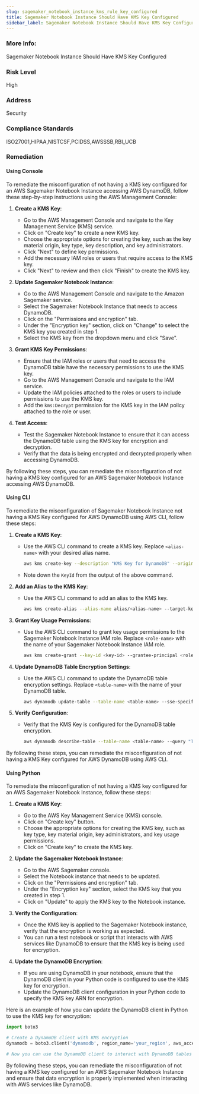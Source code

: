 ```yaml
---
slug: sagemaker_notebook_instance_kms_rule_key_configured
title: Sagemaker Notebook Instance Should Have KMS Key Configured
sidebar_label: Sagemaker Notebook Instance Should Have KMS Key Configured
---
```


### More Info:

Sagemaker Notebook Instance Should Have KMS Key Configured

### Risk Level

High

### Address

Security

### Compliance Standards

ISO27001,HIPAA,NISTCSF,PCIDSS,AWSSSB,RBI_UCB

### Remediation

#### Using Console

To remediate the misconfiguration of not having a KMS key configured for an AWS Sagemaker Notebook Instance accessing AWS DynamoDB, follow these step-by-step instructions using the AWS Management Console:

1. **Create a KMS Key**:
   - Go to the AWS Management Console and navigate to the Key Management Service (KMS) service.
   - Click on "Create key" to create a new KMS key.
   - Choose the appropriate options for creating the key, such as the key material origin, key type, key description, and key administrators.
   - Click "Next" to define key permissions.
   - Add the necessary IAM roles or users that require access to the KMS key.
   - Click "Next" to review and then click "Finish" to create the KMS key.

2. **Update Sagemaker Notebook Instance**:
   - Go to the AWS Management Console and navigate to the Amazon Sagemaker service.
   - Select the Sagemaker Notebook Instance that needs to access DynamoDB.
   - Click on the "Permissions and encryption" tab.
   - Under the "Encryption key" section, click on "Change" to select the KMS key you created in step 1.
   - Select the KMS key from the dropdown menu and click "Save".

3. **Grant KMS Key Permissions**:
   - Ensure that the IAM roles or users that need to access the DynamoDB table have the necessary permissions to use the KMS key.
   - Go to the AWS Management Console and navigate to the IAM service.
   - Update the IAM policies attached to the roles or users to include permissions to use the KMS key.
   - Add the `kms:Decrypt` permission for the KMS key in the IAM policy attached to the role or user.

4. **Test Access**:
   - Test the Sagemaker Notebook Instance to ensure that it can access the DynamoDB table using the KMS key for encryption and decryption.
   - Verify that the data is being encrypted and decrypted properly when accessing DynamoDB.

By following these steps, you can remediate the misconfiguration of not having a KMS key configured for an AWS Sagemaker Notebook Instance accessing AWS DynamoDB.

#### Using CLI

To remediate the misconfiguration of Sagemaker Notebook Instance not having a KMS Key configured for AWS DynamoDB using AWS CLI, follow these steps:

1. **Create a KMS Key**:
   - Use the AWS CLI command to create a KMS key. Replace `<alias-name>` with your desired alias name.
     ```bash
     aws kms create-key --description "KMS Key for DynamoDB" --origin AWS_KMS --region <region>
     ```
   - Note down the `KeyId` from the output of the above command.

2. **Add an Alias to the KMS Key**:
   - Use the AWS CLI command to add an alias to the KMS key.
     ```bash
     aws kms create-alias --alias-name alias/<alias-name> --target-key-id <key-id> --region <region>
     ```

3. **Grant Key Usage Permissions**:
   - Use the AWS CLI command to grant key usage permissions to the Sagemaker Notebook Instance IAM role. Replace `<role-name>` with the name of your Sagemaker Notebook Instance IAM role.
     ```bash
     aws kms create-grant --key-id <key-id> --grantee-principal <role-arn> --operations "Encrypt" "Decrypt" --region <region>
     ```

4. **Update DynamoDB Table Encryption Settings**:
   - Use the AWS CLI command to update the DynamoDB table encryption settings. Replace `<table-name>` with the name of your DynamoDB table.
     ```bash
     aws dynamodb update-table --table-name <table-name> --sse-specification Enabled=true,KMSMasterKeyId=<key-id> --region <region>
     ```

5. **Verify Configuration**:
   - Verify that the KMS Key is configured for the DynamoDB table encryption.
     ```bash
     aws dynamodb describe-table --table-name <table-name> --query "Table.SSEDescription" --region <region>
     ```

By following these steps, you can remediate the misconfiguration of not having a KMS Key configured for AWS DynamoDB using AWS CLI.

#### Using Python

To remediate the misconfiguration of not having a KMS key configured for an AWS Sagemaker Notebook Instance, follow these steps:

1. **Create a KMS Key**:
   - Go to the AWS Key Management Service (KMS) console.
   - Click on "Create key" button.
   - Choose the appropriate options for creating the KMS key, such as key type, key material origin, key administrators, and key usage permissions.
   - Click on "Create key" to create the KMS key.

2. **Update the Sagemaker Notebook Instance**:
   - Go to the AWS Sagemaker console.
   - Select the Notebook instance that needs to be updated.
   - Click on the "Permissions and encryption" tab.
   - Under the "Encryption key" section, select the KMS key that you created in step 1.
   - Click on "Update" to apply the KMS key to the Notebook instance.

3. **Verify the Configuration**:
   - Once the KMS key is applied to the Sagemaker Notebook instance, verify that the encryption is working as expected.
   - You can run a test notebook or script that interacts with AWS services like DynamoDB to ensure that the KMS key is being used for encryption.

4. **Update the DynamoDB Encryption**:
   - If you are using DynamoDB in your notebook, ensure that the DynamoDB client in your Python code is configured to use the KMS key for encryption.
   - Update the DynamoDB client configuration in your Python code to specify the KMS key ARN for encryption.

Here is an example of how you can update the DynamoDB client in Python to use the KMS key for encryption:

```python
import boto3

# Create a DynamoDB client with KMS encryption
dynamodb = boto3.client('dynamodb', region_name='your_region', aws_access_key_id='your_access_key', aws_secret_access_key='your_secret_key', encryption_type='KMS', encryption_key='your_kms_key_arn')

# Now you can use the DynamoDB client to interact with DynamoDB tables securely with KMS encryption
```

By following these steps, you can remediate the misconfiguration of not having a KMS key configured for an AWS Sagemaker Notebook Instance and ensure that data encryption is properly implemented when interacting with AWS services like DynamoDB.

